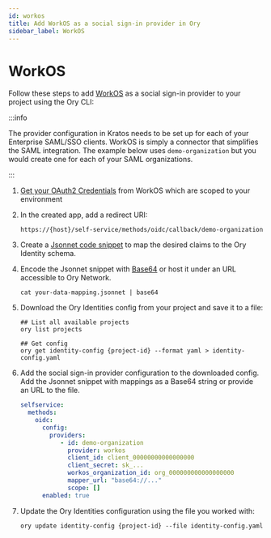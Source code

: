 ```yaml
---
id: workos
title: Add WorkOS as a social sign-in provider in Ory
sidebar_label: WorkOS
---
```


# WorkOS

Follow these steps to add [WorkOS](https://workos.com/) as a social sign-in provider to your project using the Ory CLI:

:::info

The provider configuration in Kratos needs to be set up for each of your Enterprise SAML/SSO clients.  WorkOS is simply a connector that simplifies the SAML integration.  The example below uses `demo-organization` but you would create one for each of your SAML organizations.

:::

1. [Get your OAuth2 Credentials](https://dashboard.workos.com/api-keys) from WorkOS which are scoped to your environment

2. In the created app, add a redirect URI:

   ```shell
   https://{host}/self-service/methods/oidc/callback/demo-organization
   ```

3. Create a [Jsonnet code snippet](/docs/kratos/social-signin/generic#data-mapping) to map the desired claims to the Ory Identity schema.

4. Encode the Jsonnet snippet with [Base64](https://www.base64encode.org/) or host it under an URL accessible to Ory Network.

   ```shell
   cat your-data-mapping.jsonnet | base64
   ```

5. Download the Ory Identities config from your project and save it to a file:

   ```shell
   ## List all available projects
   ory list projects

   ## Get config
   ory get identity-config {project-id} --format yaml > identity-config.yaml
   ```

6. Add the social sign-in provider configuration to the downloaded config. Add the Jsonnet snippet with mappings as a Base64 string or provide an URL to the file.

   ```yaml
   selfservice:
     methods:
       oidc:
         config:
           providers:
              - id: demo-organization
                provider: workos
                client_id: client_00000000000000000
                client_secret: sk_...
                workos_organization_id: org_000000000000000000
                mapper_url: "base64://..."
                scope: []
         enabled: true
   ```

7. Update the Ory Identities configuration using the file you worked with:

   ```shell
   ory update identity-config {project-id} --file identity-config.yaml
   ```
